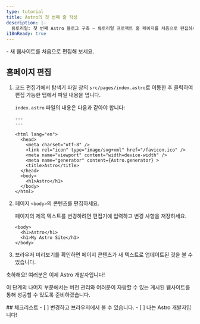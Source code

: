 ```yaml
---
type: tutorial
title: Astro의 첫 번째 줄 작성
description: |-
  튜토리얼: 첫 번째 Astro 블로그 구축 — 튜토리얼 프로젝트 홈 페이지를 처음으로 편집하세요.
i18nReady: true
---
```



<PreCheck>
  - 새 웹사이트를 처음으로 편집해 보세요.
</PreCheck>

## 홈페이지 편집

1. 코드 편집기에서 탐색기 파일 창의 `src/pages/index.astro`로 이동한 후 클릭하여 편집 가능한 탭에서 파일 내용을 엽니다.

    `index.astro` 파일의 내용은 다음과 같아야 합니다:

    ```astro title="src/pages/index.astro"
    ---
    ---

    <html lang="en">
      <head>
        <meta charset="utf-8" />
        <link rel="icon" type="image/svg+xml" href="/favicon.ico" />
        <meta name="viewport" content="width=device-width" />
        <meta name="generator" content={Astro.generator} >
        <title>Astro</title>
      </head>
      <body>
        <h1>Astro</h1>
      </body>
    </html>
    ```

2. 페이지 `<body>`의 콘텐츠를 편집하세요.

    페이지의 제목 텍스트를 변경하려면 편집기에 입력하고 변경 사항을 저장하세요.

    ```astro title="src/pages/index.astro" del={2} ins={3}
    <body>
      <h1>Astro</h1>
      <h1>My Astro Site</h1>
    </body>
    ```

3. 브라우저 미리보기를 확인하면 페이지 콘텐츠가 새 텍스트로 업데이트된 것을 볼 수 있습니다.

축하해요! 여러분은 이제 Astro 개발자입니다!

이 단계의 나머지 부분에서는 버전 관리와 여러분이 자랑할 수 있는 게시된 웹사이트를 통해 성공할 수 있도록 준비하겠습니다.

<Box icon="check-list">
## 체크리스트

<Checklist>
- [ ] 변경하고 브라우저에서 볼 수 있습니다.
- [ ] 나는 Astro 개발자입니다!
</Checklist>
</Box>
